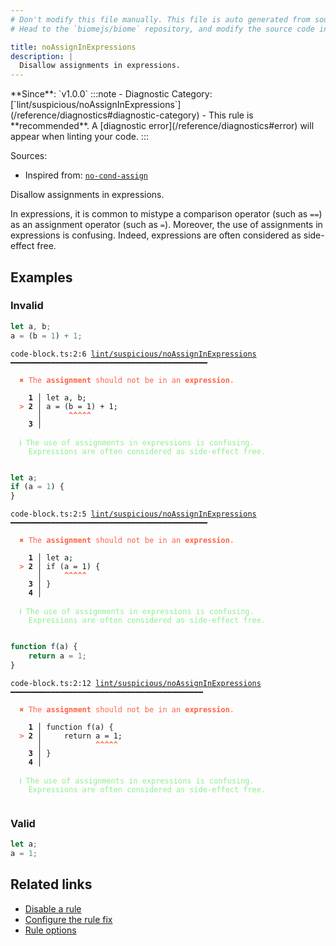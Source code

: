 ```yaml
---
# Don't modify this file manually. This file is auto generated from source, and you will lose your changes next time the website is built.
# Head to the `biomejs/biome` repository, and modify the source code in there.

title: noAssignInExpressions
description: |
  Disallow assignments in expressions.
---
```


<Tabs>
<TabItem label="JavaScript (and super languages)" icon="seti:javascript">
**Since**: `v1.0.0`
:::note
- Diagnostic Category: [`lint/suspicious/noAssignInExpressions`](/reference/diagnostics#diagnostic-category)
- This rule is **recommended**. A [diagnostic error](/reference/diagnostics#error) will appear when linting your code.
:::

Sources: 
- Inspired from: <a href="https://eslint.org/docs/latest/rules/no-cond-assign" target="_blank"><code>no-cond-assign</code></a>

Disallow assignments in expressions.

In expressions, it is common to mistype a comparison operator (such as `==`) as an assignment operator (such as `=`).
Moreover, the use of assignments in expressions is confusing.
Indeed, expressions are often considered as side-effect free.

## Examples

### Invalid

```ts
let a, b;
a = (b = 1) + 1;
```

<pre class="language-text"><code class="language-text">code-block.ts:2:6 <a href="https://biomejs.dev/linter/rules/no-assign-in-expressions">lint/suspicious/noAssignInExpressions</a> ━━━━━━━━━━━━━━━━━━━━━━━━━━━━━━━━━━━━━━━━━━━━<br /><br />  <strong><span style="color: Tomato;">✖</span></strong> <span style="color: Tomato;">The </span><span style="color: Tomato;"><strong>assignment</strong></span><span style="color: Tomato;"> should not be in an </span><span style="color: Tomato;"><strong>expression</strong></span><span style="color: Tomato;">.</span><br />  <br />    <strong>1 │ </strong>let a, b;<br />  <strong><span style="color: Tomato;">&gt;</span></strong> <strong>2 │ </strong>a = (b = 1) + 1;<br />   <strong>   │ </strong>     <strong><span style="color: Tomato;">^</span></strong><strong><span style="color: Tomato;">^</span></strong><strong><span style="color: Tomato;">^</span></strong><strong><span style="color: Tomato;">^</span></strong><strong><span style="color: Tomato;">^</span></strong><br />    <strong>3 │ </strong><br />  <br />  <strong><span style="color: lightgreen;">ℹ</span></strong> <span style="color: lightgreen;">The use of assignments in expressions is confusing.<br /></span>    <span style="color: lightgreen;">Expressions are often considered as side-effect free.</span><br />  <br /></code></pre>

```ts
let a;
if (a = 1) {
}
```

<pre class="language-text"><code class="language-text">code-block.ts:2:5 <a href="https://biomejs.dev/linter/rules/no-assign-in-expressions">lint/suspicious/noAssignInExpressions</a> ━━━━━━━━━━━━━━━━━━━━━━━━━━━━━━━━━━━━━━━━━━━━<br /><br />  <strong><span style="color: Tomato;">✖</span></strong> <span style="color: Tomato;">The </span><span style="color: Tomato;"><strong>assignment</strong></span><span style="color: Tomato;"> should not be in an </span><span style="color: Tomato;"><strong>expression</strong></span><span style="color: Tomato;">.</span><br />  <br />    <strong>1 │ </strong>let a;<br />  <strong><span style="color: Tomato;">&gt;</span></strong> <strong>2 │ </strong>if (a = 1) &#123;<br />   <strong>   │ </strong>    <strong><span style="color: Tomato;">^</span></strong><strong><span style="color: Tomato;">^</span></strong><strong><span style="color: Tomato;">^</span></strong><strong><span style="color: Tomato;">^</span></strong><strong><span style="color: Tomato;">^</span></strong><br />    <strong>3 │ </strong>&#125;<br />    <strong>4 │ </strong><br />  <br />  <strong><span style="color: lightgreen;">ℹ</span></strong> <span style="color: lightgreen;">The use of assignments in expressions is confusing.<br /></span>    <span style="color: lightgreen;">Expressions are often considered as side-effect free.</span><br />  <br /></code></pre>

```ts
function f(a) {
    return a = 1;
}
```

<pre class="language-text"><code class="language-text">code-block.ts:2:12 <a href="https://biomejs.dev/linter/rules/no-assign-in-expressions">lint/suspicious/noAssignInExpressions</a> ━━━━━━━━━━━━━━━━━━━━━━━━━━━━━━━━━━━━━━━━━━━<br /><br />  <strong><span style="color: Tomato;">✖</span></strong> <span style="color: Tomato;">The </span><span style="color: Tomato;"><strong>assignment</strong></span><span style="color: Tomato;"> should not be in an </span><span style="color: Tomato;"><strong>expression</strong></span><span style="color: Tomato;">.</span><br />  <br />    <strong>1 │ </strong>function f(a) &#123;<br />  <strong><span style="color: Tomato;">&gt;</span></strong> <strong>2 │ </strong>    return a = 1;<br />   <strong>   │ </strong>           <strong><span style="color: Tomato;">^</span></strong><strong><span style="color: Tomato;">^</span></strong><strong><span style="color: Tomato;">^</span></strong><strong><span style="color: Tomato;">^</span></strong><strong><span style="color: Tomato;">^</span></strong><br />    <strong>3 │ </strong>&#125;<br />    <strong>4 │ </strong><br />  <br />  <strong><span style="color: lightgreen;">ℹ</span></strong> <span style="color: lightgreen;">The use of assignments in expressions is confusing.<br /></span>    <span style="color: lightgreen;">Expressions are often considered as side-effect free.</span><br />  <br /></code></pre>

### Valid

```ts
let a;
a = 1;
```

## Related links

- [Disable a rule](/linter/#disable-a-lint-rule)
- [Configure the rule fix](/linter#configure-the-rule-fix)
- [Rule options](/linter/#rule-options)

</TabItem>
</Tabs>

